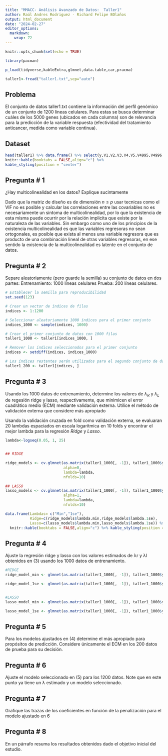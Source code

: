 ```yaml
---
title: "MMACC- Análisis Avanzado de Datos:  Taller1"
author: Raúl Andres Rodriguez - Richard Felipe BOlaños
output: html_document
date: "2024-02-27"
editor_options: 
  markdown: 
    wrap: 72
---
```


```r
knitr::opts_chunk$set(echo = TRUE)

```

```r

library(pacman)

p_load(tidyverse,kableExtra,glmnet,data.table,car,pracma)

taller1<-fread("taller1.txt",sep="auto")


```

## Problema

El conjunto de datos taller1.txt contiene la información del perfíl
genómico de un conjunto de 1200 líneas celulares. Para estas se busca
determinar cuáles de los 5000 genes (ubicados en cada columna) son de
relevancia para la predicción de la variable respuesta (efectividad del
tratamiento anticancer, medida como variable continua).

## Dataset

```r

head(taller1) %>% data.frame() %>% select(y,V1,V2,V3,V4,V5,V4995,V4996,V4997,V4998,V4999,V5000) %>% 
knitr::kable(booktabs = FALSE,align="c") %>%
kable_styling(position = "center")


```

## Pregunta \# 1

¿Hay multicolinealidad en los datos? Explique sucintamente

Dado que la matriz de diseño es de dimensión $n\leq p$ usar tecnicas
como el VIF no es posible y calcular las correlaciones entre las
covariables no es necesariamente un sintoma de multicolinealidad, por lo
que la existencia de esta misma puede ocurrir por la relación implicita
que existe por la naturaleza de las variables. Sin embargo como uno de
los principios de la existencia multicolinealidad es que las variables
regresoras no sean ortogonales, es posible que exista al menos una
variable regresora que es producto de una combinación lineal de otras
variables regresoras, en ese sentido la existencia de la
multicolinealidad es latente en el conjunto de datos.

## Pregunta \# 2

Separe aleatoriamente (pero guarde la semilla) su conjunto de datos en
dos partes: Entrenamiento: 1000 líneas celulares Prueba: 200 líneas
celulares.

```r
# Establecer la semilla para reproducibilidad
set.seed(123)

# Crear un vector de índices de filas
indices <- 1:1200

# Seleccionar aleatoriamente 1000 índices para el primer conjunto
indices_1000 <- sample(indices, 1000)

# Crear el primer conjunto de datos con 1000 filas
taller1_1000 <- taller1[indices_1000, ]

# Remover los índices seleccionados para el primer conjunto
indices <- setdiff(indices, indices_1000)

# Los índices restantes serán utilizados para el segundo conjunto de datos
taller1_200 <- taller1[indices, ]
```

## Pregunta \# 3

Usando los 1000 datos de entrenamiento, determine los valores de
$\lambda_R$ y $\lambda_L$ de regesión ridge y lasso, respectivamente,
que minimicen el error cuadrático medio (ECM) mediante validación
externa. Utilice el método de validación externa que considere más
apropiado

Usando la validación cruzada en fold como validación externa, se
evaluaran 20 lambdas espaciados en escala logaritmica en 10 folds y
encontrar el mejor lambda para la regresión *Ridge* y *Lasso*.

```r

lambda<-logseq(0.05, 1, 25)


## RIDGE

ridge_models <- cv.glmnet(as.matrix(taller1_1000[, -1]), taller1_1000$y,
                          alpha=0, 
                          lambda=lambda,
                          nfolds=10)

## LASSO
lasso_models <- cv.glmnet(as.matrix(taller1_1000[, -1]), taller1_1000$y,
                          alpha=1, 
                          lambda=lambda,
                          nfolds=10)
```

```r

data.frame(Lambdas= c("Min","1se"),
           Ridge=c(ridge_models$lambda.min,ridge_models$lambda.1se),
           Lasso=c(lasso_models$lambda.min,lasso_models$lambda.1se)) %>% 
  knitr::kable(booktabs = FALSE,align="c") %>% kable_styling(position = "center")


```

## Pregunta \# 4

Ajuste la regresión ridge y lasso con los valores estimados de λr y λl
obtenidos en (3) usando los 1000 datos de entrenamiento.

```r

#RIDGE
ridge_model_min <- glmnet(as.matrix(taller1_1000[, -1]), taller1_1000$y, alpha=0, lambda=ridge_models$lambda.min)

ridge_model_1se <- glmnet(as.matrix(taller1_1000[, -1]), taller1_1000$y, alpha=0, lambda=ridge_models$lambda.1se)


#LASSO
lasso_model_min <- glmnet(as.matrix(taller1_1000[, -1]), taller1_1000$y, alpha=1, lambda=lasso_models$lambda.min)

lasso_model_1se <- glmnet(as.matrix(taller1_1000[, -1]), taller1_1000$y, alpha=1, lambda=lasso_models$lambda1se)
```

## Pregunta \# 5

Para los modelos ajustados en (4) determine el más apropiado para
propósitos de predicción. Considere únicamente el ECM en los 200 datos
de prueba para su decisión.

## Pregunta \# 6

Ajuste el modelo seleccionado en (5) para los 1200 datos. Note que en
este punto ya tiene un λ estimado y un modelo seleccionado.

## Pregunta \# 7

Grafique las trazas de los coeficientes en función de la penalización
para el modelo ajustado en 6

## Pregunta \# 8

En un párrafo resuma los resultados obtenidos dado el objetivo inicial
del estudio.
